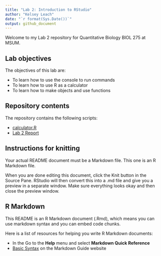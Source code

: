 ```yaml
---
title: "Lab 2: Introduction to RStudio"
author: "Kelsey Leach"
date: "`r format(Sys.Date())`"
output: github_document
---
```



Welcome to my Lab 2 repository for Quantitative Biology BIOL 275 at MSUM.

## Lab objectives

The objectives of this lab are:

- To learn how to use the console to run commands
- To learn how to use R as a calculator
- To learn how to make objects and use functions

## Repository contents

The repository contains the following scripts:

- [calculator.R](calculator.R)
- [Lab 2 Report](assignment.md)

## Instructions for knitting

Your actual README document must be a Markdown file. This one is an R Markdown file.

When you are done editing this document, click the Knit button in the Source Pane. RStudio will then convert this into a .md file and give you a preview in a separate window. Make sure everything looks okay and then close the preview window.

## R Markdown

This README is an R Markdown document (.Rmd), which means you can use markdown syntax and you can embed code chunks.

Here is a list of resources for helping you write R Markdown documents:

- In the Go to the **Help** menu and select **Markdown Quick Reference**
- [Basic Syntax](https://www.markdownguide.org/basic-syntax/) on the Markdown Guide website

